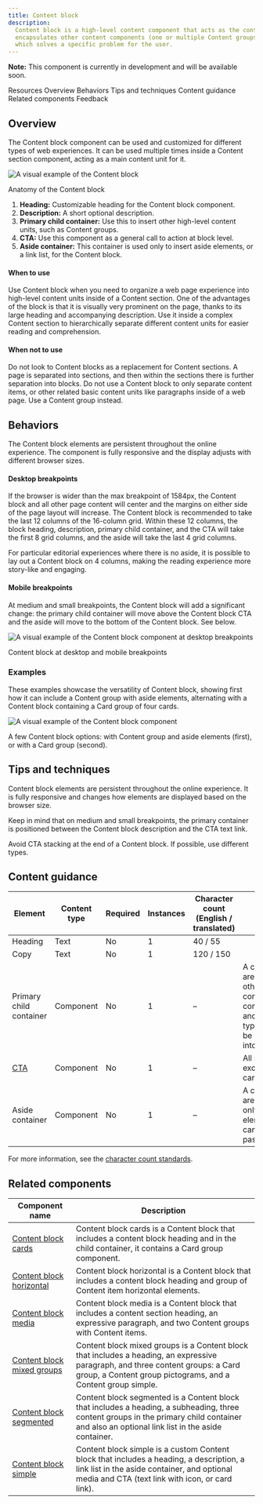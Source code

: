 ```yaml
---
title: Content block
description:
  Content block is a high-level content component that acts as the content unit inside a Content section. It
  encapsulates other content components (one or multiple Content groups) and brings them together into a custom visual
  which solves a specific problem for the user.
---
```



<ComponentDescription name="Content block" type="layout" />

<InlineNotification>

**Note:** This component is currently in development and will be available soon.

</InlineNotification>

<AnchorLinks>

<AnchorLink>Resources</AnchorLink>
<AnchorLink>Overview</AnchorLink>
<AnchorLink>Behaviors</AnchorLink>
<AnchorLink>Tips and techniques</AnchorLink>
<AnchorLink>Content guidance</AnchorLink>
<AnchorLink>Related components</AnchorLink>
<AnchorLink>Feedback</AnchorLink>

</AnchorLinks>

<ResourceLinks name="Content block" type="layout" />

## Overview

The Content block component can be used and customized for different types of web experiences. It can be used multiple
times inside a Content section component, acting as a main content unit for it.

<Row>

<Column colMd={8} colLg={8}>

![A visual example of the Content block](../../images/component/content-block/component--content-block--overview.png)

</Column>

</Row>

<Caption>Anatomy of the Content block</Caption>

<br />

1. **Heading:** Customizable heading for the Content block component.
2. **Description:** A short optional description.
3. **Primary child container:** Use this to insert other high-level content units, such as Content groups.
4. **CTA:** Use this component as a general call to action at block level.
5. **Aside container:** This container is used only to insert aside elements, or a link list, for the Content block.

#### When to use

Use Content block when you need to organize a web page experience into high-level content units inside of a Content
section. One of the advantages of the block is that it is visually very prominent on the page, thanks to its large
heading and accompanying description. Use it inside a complex Content section to hierarchically separate different
content units for easier reading and comprehension.

#### When not to use

Do not look to Content blocks as a replacement for Content sections. A page is separated into sections, and then within
the sections there is further separation into blocks. Do not use a Content block to only separate content items, or
other related basic content units like paragraphs inside of a web page. Use a Content group instead.

## Behaviors

The Content block elements are persistent throughout the online experience. The component is fully responsive and the
display adjusts with different browser sizes.

#### Desktop breakpoints

If the browser is wider than the max breakpoint of 1584px, the Content block and all other page content will center and
the margins on either side of the page layout will increase. The Content block is recommended to take the last 12
columns of the 16-column grid. Within these 12 columns, the block heading, description, primary child container, and the
CTA will take the first 8 grid columns, and the aside will take the last 4 grid columns.

For particular editorial experiences where there is no aside, it is possible to lay out a Content block on 4 columns,
making the reading experience more story-like and engaging.

#### Mobile breakpoints

At medium and small breakpoints, the Content block will add a significant change: the primary child container will move
above the Content block CTA and the aside will move to the bottom of the Content block. See below.

<Row>

<Column colMd={8} colLg={12}>

![A visual example of the Content block component at desktop breakpoints](../../images/component/content-block/component--content-block--behavior.png)

<Caption>Content block at desktop and mobile breakpoints</Caption>

</Column>

</Row>

### Examples

These examples showcase the versatility of Content block, showing first how it can include a Content group with aside
elements, alternating with a Content block containing a Card group of four cards.

<Row>

<Column colMd={8} colLg={10}>

![A visual example of the Content block component](../../images/component/content-block/component--content-block--showcase.gif)

</Column>

</Row>

<Caption>
  A few Content block options: with Content group and aside elements (first), or with a Card group (second).
</Caption>

## Tips and techniques

Content block elements are persistent throughout the online experience. It is fully responsive and changes how elements
are displayed based on the browser size.

Keep in mind that on medium and small breakpoints, the primary container is positioned between the Content block
description and the CTA text link.

Avoid CTA stacking at the end of a Content block. If possible, use different types.

## Content guidance

| Element                                                    | Content type | Required | Instances | Character count <br/>(English / translated) | Notes                                                                                |
| ---------------------------------------------------------- | ------------ | -------- | --------- | ------------------------------------------- | ------------------------------------------------------------------------------------ |
| Heading                                                    | Text         | No      | 1         | 40 / 55                                     |                                                                                      |
| Copy                                                       | Text         | No       | 1         | 120 / 150                                   |                                                                                      |
| Primary child container                                    | Component    | No       | 1         | –                                           | A container area that other content components and content types can be passed into. |
| [CTA](https://www.ibm.com/standards/carbon/components/cta) | Component    | No       | 1         | –                                           | All styles except for card                                                                                     |
| Aside container                                            | Component    | No       | 1         | –                                           | A container area where only aside elements can be passed into.                       |

For more information, see the
[character count standards](https://github.com/carbon-design-system/carbon-for-ibm-dotcom-website/wiki/Character-count-standards).

## Related components

| Component name                                                                                     | Description                                                                                                                                                                                     |
| -------------------------------------------------------------------------------------------------- | ----------------------------------------------------------------------------------------------------------------------------------------------------------------------------------------------- |
| [Content block cards](https://www.ibm.com/standards/carbon/components/card-group)                  | Content block cards is a Content block that includes a content block heading and in the child container, it contains a Card group component.                                                    |
| [Content block horizontal](https://www.ibm.com/standards/carbon/components/content-group-cards)    | Content block horizontal is a Content block that includes a content block heading and group of Content item horizontal elements.                                                                |
| [Content block media](https://www.ibm.com/standards/carbon/components/content-group-pictograms)    | Content block media is a Content block that includes a content section heading, an expressive paragraph, and two Content groups with Content items.                                             |
| [Content block mixed groups](https://www.ibm.com/standards/carbon/components/content-group-simple) | Content block mixed groups is a Content block that includes a heading, an expressive paragraph, and three content groups: a Card group, a Content group pictograms, and a Content group simple. |
| [Content block segmented](https://www.ibm.com/standards/carbon/components/content-group-simple)    | Content block segmented is a Content block that includes a heading, a subheading, three content groups in the primary child container and also an optional link list in the aside container.    |
| [Content block simple](https://www.ibm.com/standards/carbon/components/content-group-simple)       | Content block simple is a custom Content block that includes a heading, a description, a link list in the aside container, and optional media and CTA (text link with icon, or card link).      |

<ComponentFooter name="Content block" type="layout" />
